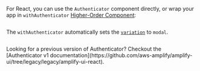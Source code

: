 
For React, you can use the `Authenticator` component directly, or wrap your app in `withAuthenticator`
[Higher-Order Component](https://reactjs.org/docs/higher-order-components.html):

<Tabs>
  <TabItem title="Authenticator">

```js{3-4,11-12} file=../../../../../../examples/next/pages/ui/components/authenticator/sign-in-with-username/index.page.tsx

```

  </TabItem>
  <TabItem title="withAuthenticator">

The `withAuthenticator` automatically sets the [`variation`](#variation) to `modal`.

```js{3-4,9,18} file=../../../../../../examples/next/pages/ui/components/authenticator/withAuthenticator/index.page.tsx

```

  </TabItem>
</Tabs>

<Alert variation="info" heading="React Authenticator v1">
  Looking for a previous version of Authenticator? Checkout the [Authenticator
  v1
  documentation](https://github.com/aws-amplify/amplify-ui/tree/legacy/legacy/amplify-ui-react).
</Alert>
